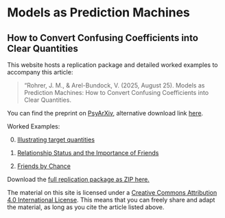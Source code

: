 # Models as Prediction Machines

## How to Convert Confusing Coefficients into Clear Quantities

This website hosts a replication package and detailed worked examples to accompany this article:

> "Rohrer, J. M., & Arel-Bundock, V. (2025, August 25). Models as Prediction Machines: How to Convert Confusing Coefficients into Clear Quantities.

You can find the preprint on [PsyArXiv](https://osf.io/preprints/psyarxiv/g4s2a_v1){target="_blank"}, alternative download link [here](https://juliarohrer.com/wp-content/uploads/2025/08/models_as_prediction_machines.pdf){target="_blank"}.

Worked Examples:

0. [Illustrating target quantities](examples/soep.html)

1. [Relationship Status and the Importance of Friends](examples/relationship.html)

2. [Friends by Chance](examples/deskmates.html)


Download the [full replication package as ZIP here.](assets/models_as_prediction_machines.zip)

The material on this site is licensed under a [Creative Commons Attribution 4.0 International License](https://creativecommons.org/licenses/by/4.0/). This means that you can freely share and adapt the material, as long as you cite the article listed above.
